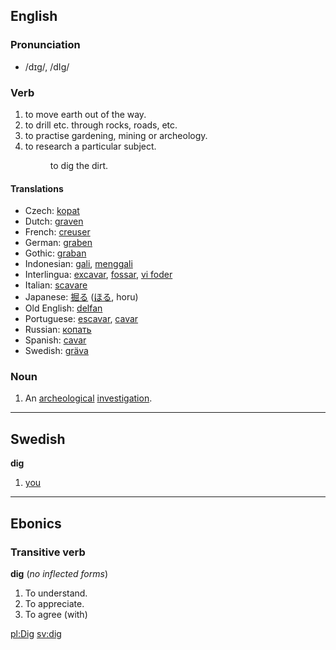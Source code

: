==English==
=== Pronunciation ===
*/dɪg/, /dIg/

=== Verb ===
{{irregverb|dig|[[digs]]|[[dug]]|[[dug]]|[[digging]]}}
# to move earth out of the way.
# to drill etc. through rocks, roads, etc.
# to practise gardening, mining or archeology.
# to research a particular subject.
#: to dig the dirt.

==== Translations ====
*Czech: [[kopat]]
*Dutch: [[graven]]
*French: [[creuser]]
*German: [[graben]]
*Gothic: [[graban]]
*Indonesian: [[gali]], [[gali|menggali]] 
*Interlingua: [[excavar]], [[fossar]], [[vi foder]]
*Italian: [[scavare]]
*Japanese: [[掘る]] ([[ほる]], horu)
*Old English: [[delfan]]
*Portuguese: [[escavar]], [[cavar]]
*Russian: [[копать]]
*Spanish: [[cavar]]
*Swedish: [[gräva]]

=== Noun ===
{{sb|dig|digs}}
# An [[archeological]] [[investigation]].

----

==Swedish==
'''dig'''
# [[you]]

----
==Ebonics==
===Transitive verb===
'''dig''' (''no inflected forms'')
#To understand.
#To appreciate.
#To agree (with)

[[pl:Dig]]
[[sv:dig]]